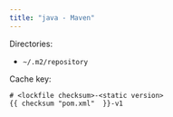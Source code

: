```yaml
---
title: "java - Maven"
---
```


Directories:

* `~/.m2/repository`

Cache key: 

```
# <lockfile checksum>-<static version>
{{ checksum "pom.xml"  }}-v1
```

